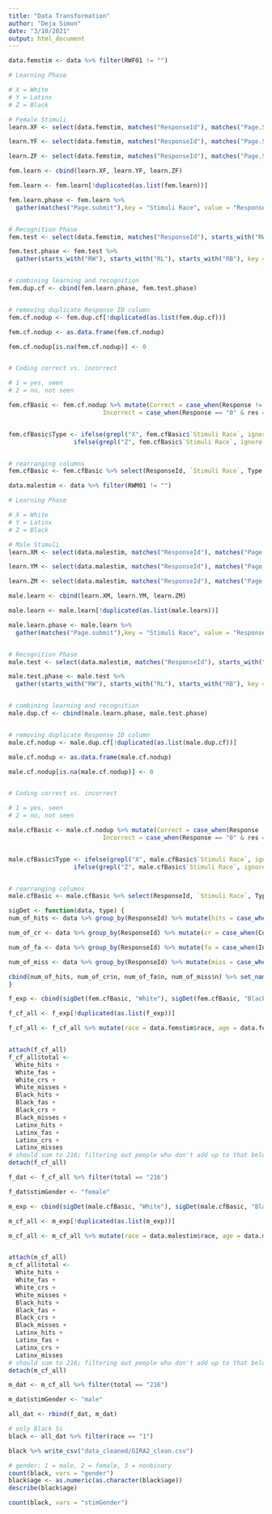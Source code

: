 ```yaml
---
title: "Data Transformation"
author: "Deja Simon"
date: "3/10/2021"
output: html_document
---
```


```r
data.femstim <- data %>% filter(RWF01 != "")

# Learning Phase

# X = White
# Y = Latinx
# Z = Black  

# Female Stimuli
learn.XF <- select(data.femstim, matches("ResponseId"), matches("Page.Submit"), -starts_with("YF"), -starts_with("ZF"), -starts_with("RXF"), -starts_with("RYF"), -starts_with("RZF"), -starts_with("RWF"),-starts_with("RLF"),-starts_with("RBF"), -starts_with("XM"), -starts_with("YM"), -starts_with("ZM"), -starts_with("RXM"), -starts_with("RYM"), -starts_with("RZM"), -starts_with("RWM"),-starts_with("RLM"),-starts_with("RBM"))

learn.YF <- select(data.femstim, matches("ResponseId"), matches("Page.Submit"), -starts_with("XF"), -starts_with("ZF"), -starts_with("RXF"), -starts_with("RYF"), -starts_with("RZF"), -starts_with("RWF"),-starts_with("RLF"),-starts_with("RBF"), -starts_with("XM"), -starts_with("YM"), -starts_with("ZM"), -starts_with("RXM"), -starts_with("RYM"), -starts_with("RZM"), -starts_with("RWM"),-starts_with("RLM"),-starts_with("RBM"))

learn.ZF <- select(data.femstim, matches("ResponseId"), matches("Page.Submit"), -starts_with("XF"), -starts_with("YF"), -starts_with("RXF"), -starts_with("RYF"), -starts_with("RZF"), -starts_with("RWF"),-starts_with("RLF"),-starts_with("RBF"), -starts_with("XM"), -starts_with("YM"), -starts_with("ZM"), -starts_with("RXM"), -starts_with("RYM"), -starts_with("RZM"), -starts_with("RWM"),-starts_with("RLM"),-starts_with("RBM"))

fem.learn <- cbind(learn.XF, learn.YF, learn.ZF)

fem.learn <- fem.learn[!duplicated(as.list(fem.learn))]

fem.learn.phase <- fem.learn %>%
  gather(matches("Page.submit"),key = "Stimuli Race", value = "Response")


# Recognition Phase 
fem.test <- select(data.femstim, matches("ResponseId"), starts_with("RWF"), starts_with("RLF"), starts_with("RBF"), -starts_with("RXF"), -starts_with("RYF"), -starts_with("RZF"), -starts_with("RXM"), -starts_with("RYM"), -starts_with("RZM"),-ends_with("Last.Click"), -ends_with("Click.Count"), -ends_with("Page.Submit"), -ends_with("First.Click"))

fem.test.phase <- fem.test %>%
  gather(starts_with("RW"), starts_with("RL"), starts_with("RB"), key = "Test", value = "res")


# combining learning and recognition
fem.dup.cf <- cbind(fem.learn.phase, fem.test.phase)


# removing duplicate Response ID column
fem.cf.nodup <- fem.dup.cf[!duplicated(as.list(fem.dup.cf))]

fem.cf.nodup <- as.data.frame(fem.cf.nodup)

fem.cf.nodup[is.na(fem.cf.nodup)] <- 0


# Coding correct vs. incorrect

# 1 = yes, seen  
# 2 = no, not seen 

fem.cfBasic <- fem.cf.nodup %>% mutate(Correct = case_when(Response != "" & res == "1" | res == "Yes" ~ 1, Response == "0" & res == "2" | res == "No" ~ 2, TRUE ~ 0),
                          Incorrect = case_when(Response == "0" & res == "1" | res == "Yes" ~ 1, Response != "" & res == "2" | res == "No" ~ 2, TRUE ~ 0))


fem.cfBasic$Type <- ifelse(grepl("X", fem.cfBasic$`Stimuli Race`, ignore.case = T), "White",
                  ifelse(grepl("Z", fem.cfBasic$`Stimuli Race`, ignore.case = T), "Black", "Latinx"))


# rearranging columns
fem.cfBasic <- fem.cfBasic %>% select(ResponseId, `Stimuli Race`, Type, Response, Test, res, Correct, Incorrect)
```

```r
data.malestim <- data %>% filter(RWM01 != "")

# Learning Phase

# X = White
# Y = Latinx
# Z = Black  

# Male Stimuli
learn.XM <- select(data.malestim, matches("ResponseId"), matches("Page.Submit"), -starts_with("YM"), -starts_with("ZM"), -starts_with("RXM"), -starts_with("RYM"), -starts_with("RZM"), -starts_with("RWM"),-starts_with("RLM"),-starts_with("RBM"), -starts_with("XF"), -starts_with("YF"), -starts_with("ZF"), -starts_with("RXF"), -starts_with("RYF"), -starts_with("RZF"), -starts_with("RWF"),-starts_with("RLF"),-starts_with("RBF"))

learn.YM <- select(data.malestim, matches("ResponseId"), matches("Page.Submit"), -starts_with("XM"), -starts_with("ZM"), -starts_with("RXM"), -starts_with("RYM"), -starts_with("RZM"), -starts_with("RWM"),-starts_with("RLM"),-starts_with("RBM"), -starts_with("XF"), -starts_with("YF"), -starts_with("ZF"), -starts_with("RXF"), -starts_with("RYF"), -starts_with("RZF"), -starts_with("RWF"),-starts_with("RLF"),-starts_with("RBF"))

learn.ZM <- select(data.malestim, matches("ResponseId"), matches("Page.Submit"), -starts_with("XM"), -starts_with("YM"), -starts_with("RXM"), -starts_with("RYM"), -starts_with("RZM"), -starts_with("RWM"),-starts_with("RLM"),-starts_with("RBM"), -starts_with("XF"), -starts_with("YF"), -starts_with("ZF"), -starts_with("RXF"), -starts_with("RYF"), -starts_with("RZF"), -starts_with("RWF"),-starts_with("RLF"),-starts_with("RBF"))

male.learn <- cbind(learn.XM, learn.YM, learn.ZM)

male.learn <- male.learn[!duplicated(as.list(male.learn))]

male.learn.phase <- male.learn %>%
  gather(matches("Page.submit"),key = "Stimuli Race", value = "Response")


# Recognition Phase 
male.test <- select(data.malestim, matches("ResponseId"), starts_with("RWM"), starts_with("RLM"), starts_with("RBM"), -starts_with("RXM"), -starts_with("RYM"), -starts_with("RZM"), -starts_with("RXF"), -starts_with("RYF"), -starts_with("RZF"),-ends_with("Last.Click"), -ends_with("Click.Count"), -ends_with("Page.Submit"), -ends_with("First.Click"))

male.test.phase <- male.test %>%
  gather(starts_with("RW"), starts_with("RL"), starts_with("RB"), key = "Test", value = "res")


# combining learning and recognition
male.dup.cf <- cbind(male.learn.phase, male.test.phase)


# removing duplicate Response ID column
male.cf.nodup <- male.dup.cf[!duplicated(as.list(male.dup.cf))]

male.cf.nodup <- as.data.frame(male.cf.nodup)

male.cf.nodup[is.na(male.cf.nodup)] <- 0


# Coding correct vs. incorrect

# 1 = yes, seen  
# 2 = no, not seen 

male.cfBasic <- male.cf.nodup %>% mutate(Correct = case_when(Response != "" & res == "1" | res == "Yes" ~ 1, Response == "0" & res == "2" | res == "No" ~ 2, TRUE ~ 0),
                          Incorrect = case_when(Response == "0" & res == "1" | res == "Yes" ~ 1, Response != "" & res == "2" | res == "No" ~ 2, TRUE ~ 0))


male.cfBasic$Type <- ifelse(grepl("X", male.cfBasic$`Stimuli Race`, ignore.case = T), "White",
                  ifelse(grepl("Z", male.cfBasic$`Stimuli Race`, ignore.case = T), "Black", "Latinx"))


# rearranging columns
male.cfBasic <- male.cfBasic %>% select(ResponseId, `Stimuli Race`, Type, Response, Test, res, Correct, Incorrect)
```

```r
sigDet <- function(data, type) {
num_of_hits <- data %>% group_by(ResponseId) %>% mutate(hits = case_when(Correct == '1' & Type == type ~ 1, TRUE ~ 0)) %>% tally(hits) 

num_of_cr <- data %>% group_by(ResponseId) %>% mutate(cr = case_when(Correct == '2' & Type == type ~ 1, TRUE ~ 0)) %>% tally(cr)

num_of_fa <- data %>% group_by(ResponseId) %>% mutate(fa = case_when(Incorrect == '1' & Type == type ~ 1, TRUE ~ 0)) %>% tally(fa) 

num_of_miss <- data %>% group_by(ResponseId) %>% mutate(miss = case_when(Incorrect == '2' & Type == type ~ 1, TRUE ~ 0)) %>% tally(miss) 

cbind(num_of_hits, num_of_cr$n, num_of_fa$n, num_of_miss$n) %>% set_names("ResponseId", paste0(type,"_hits"), paste0(type,"_crs"), paste0(type,"_fas"), paste0(type,"_misses"))
}
```

```r
f_exp <- cbind(sigDet(fem.cfBasic, "White"), sigDet(fem.cfBasic, "Black"), sigDet(fem.cfBasic, "Latinx"), data.femstim$race, data.femstim$age, data.femstim$IPAddress, data.femstim$gender, data.femstim$SDO_total)

f_cf_all <- f_exp[!duplicated(as.list(f_exp))]

f_cf_all <- f_cf_all %>% mutate(race = data.femstim$race, age = data.femstim$age, IPAddress = data.femstim$IPAddress, gender = data.femstim$gender, SDO_total = data.femstim$SDO_total) %>% subset(select = -c(`data.femstim$race`, `data.femstim$age`, `data.femstim$IPAddress`, `data.femstim$gender`, `data.femstim$SDO_total`))


attach(f_cf_all)
f_cf_all$total <- 
  White_hits +
  White_fas +
  White_crs +
  White_misses +
  Black_hits +
  Black_fas +
  Black_crs +
  Black_misses +
  Latinx_hits +
  Latinx_fas +
  Latinx_crs +
  Latinx_misses
# should sum to 216; filtering out people who don't add up to that below
detach(f_cf_all)

f_dat <- f_cf_all %>% filter(total == "216")

f_dat$stimGender <- "female"
```

```r
m_exp <- cbind(sigDet(male.cfBasic, "White"), sigDet(male.cfBasic, "Black"), sigDet(male.cfBasic, "Latinx"), data.malestim$race, data.malestim$age, data.malestim$IPAddress, data.malestim$gender, data.malestim$SDO_total)

m_cf_all <- m_exp[!duplicated(as.list(m_exp))]

m_cf_all <- m_cf_all %>% mutate(race = data.malestim$race, age = data.malestim$age, IPAddress = data.malestim$IPAddress, gender = data.malestim$gender, SDO_total = data.malestim$SDO_total) %>% subset(select = -c(`data.malestim$race`, `data.malestim$age`, `data.malestim$IPAddress`, `data.malestim$gender`, `data.malestim$SDO_total`))


attach(m_cf_all)
m_cf_all$total <- 
  White_hits +
  White_fas +
  White_crs +
  White_misses +
  Black_hits +
  Black_fas +
  Black_crs +
  Black_misses +
  Latinx_hits +
  Latinx_fas +
  Latinx_crs +
  Latinx_misses
# should sum to 216; filtering out people who don't add up to that below
detach(m_cf_all)

m_dat <- m_cf_all %>% filter(total == "216")

m_dat$stimGender <- "male"
```

```r
all_dat <- rbind(f_dat, m_dat)

# only Black Ss
black <- all_dat %>% filter(race == "1")

black %>% write_csv("data_cleaned/GIRA2_clean.csv")

# gender: 1 = male, 2 = female, 3 = nonbinary
count(black, vars = "gender")
black$age <- as.numeric(as.character(black$age))
describe(black$age)

count(black, vars = "stimGender")
```